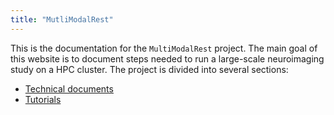```yaml
---
title: "MutliModalRest"
---
```


This is the documentation for the `MultiModalRest` project. The main goal of this website is to document steps needed to run a large-scale neuroimaging study on a HPC cluster. The project is divided into several sections:

- [Technical documents](technical/)
- [Tutorials](tutorials/)
